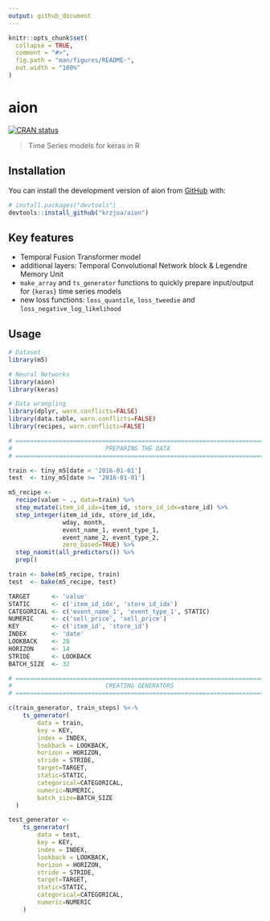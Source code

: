 ```yaml
---
output: github_document
---
```


<!-- README.md is generated from README.Rmd. Please edit that file -->

```r
knitr::opts_chunk$set(
  collapse = TRUE,
  comment = "#>",
  fig.path = "man/figures/README-",
  out.width = "100%"
)
```

# aion

<!-- badges: start -->
[![CRAN status](https://www.r-pkg.org/badges/version/aion)](https://CRAN.R-project.org/package=aion)
<!-- badges: end -->

> Time Series models for keras in R 

## Installation

You can install the development version of aion from [GitHub](https://github.com/) with:

``` r
# install.packages("devtools")
devtools::install_github("krzjoa/aion")
```

## Key features

* Temporal Fusion Transformer model
* additional layers: Temporal Convolutional Network block & Legendre Memory Unit
* `make_array` and `ts_generator` functions to quickly prepare input/output for `{keras}`
time series models
* new loss functions: `loss_quantile`, `loss_tweedie` and `loss_negative_log_likelihood`

## Usage

```r
# Dataset
library(m5)

# Neural Networks
library(aion)
library(keras)

# Data wrangling
library(dplyr, warn.conflicts=FALSE)
library(data.table, warn.conflicts=FALSE)
library(recipes, warn.conflicts=FALSE)

# ==========================================================================
#                          PREPARING THE DATA
# ==========================================================================

train <- tiny_m5[date < '2016-01-01']
test  <- tiny_m5[date >= '2016-01-01']

m5_recipe <-
  recipe(value ~ ., data=train) %>%
  step_mutate(item_id_idx=item_id, store_id_idx=store_id) %>%
  step_integer(item_id_idx, store_id_idx,
               wday, month,
               event_name_1, event_type_1,
               event_name_2, event_type_2,
               zero_based=TRUE) %>%
  step_naomit(all_predictors()) %>%
  prep()

train <- bake(m5_recipe, train)
test  <- bake(m5_recipe, test)

TARGET      <- 'value'
STATIC      <- c('item_id_idx', 'store_id_idx')
CATEGORICAL <- c('event_name_1', 'event_type_1', STATIC)
NUMERIC     <- c('sell_price', 'sell_price')
KEY         <- c('item_id', 'store_id')
INDEX       <- 'date'
LOOKBACK    <- 28
HORIZON     <- 14
STRIDE      <- LOOKBACK
BATCH_SIZE  <- 32

# ==========================================================================
#                          CREATING GENERATORS
# ==========================================================================

c(train_generator, train_steps) %<-%
    ts_generator(
        data = train,
        key = KEY,
        index = INDEX,
        lookback = LOOKBACK,
        horizon = HORIZON,
        stride = STRIDE,
        target=TARGET,
        static=STATIC,
        categorical=CATEGORICAL,
        numeric=NUMERIC,
        batch_size=BATCH_SIZE    
  )

test_generator <-
    ts_generator(
        data = test,
        key = KEY,
        index = INDEX,
        lookback = LOOKBACK,
        horizon = HORIZON,
        stride = STRIDE,
        target=TARGET,
        static=STATIC,
        categorical=CATEGORICAL,
        numeric=NUMERIC
    )
```


